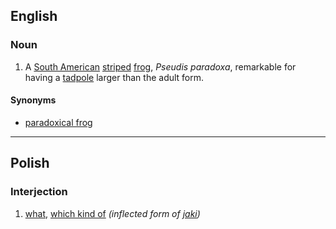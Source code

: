 ==English==

===Noun===
{{en-noun}}

# {{zoology}} A [[South America]]n [[stripe]]d [[frog]], ''Pseudis paradoxa'', remarkable for having a [[tadpole]] larger than the adult form.

====Synonyms====
* [[paradoxical frog]]

{{Webster 1913}}

----

==Polish==

===Interjection===
{{head|pl|pronoun}}

# [[what]], [[kind|which kind of]] ''(inflected form of [[jaki]])''